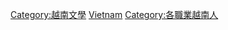 {{Commonscat|Writers from Vietnam}}

[[Category:越南文學|Category:越南文學]]
[[Category:各国作家|Vietnam]]
[[Category:各職業越南人|Category:各職業越南人]]